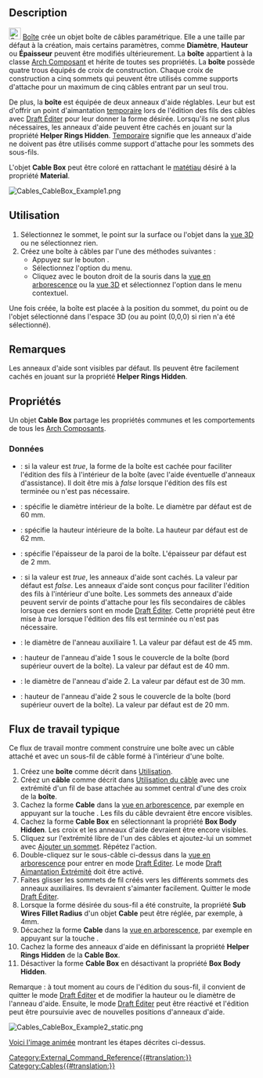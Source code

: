 <languages/>

{{Docnav/fr
|[[Cables_Cable/fr|Câble]]
|[[Cables_CableConnector/fr|Connecteur]]
|[[Cables_Workbench/fr|Cables]]
|IconL=Cables_Cable.svg
|IconR=Cables_CableConnector.svg
|IconC=Cables_workbench_icon.svg
}}

<div class="mw-translate-fuzzy">
{{GuiCommand/fr
|Name=Cables CableBox
|Name/fr=Cables Boîte
|MenuLocation=Cables → Cable Box
|Workbenches=[[Cables_Workbench/fr|Cables]]
|Shortcut=
|Version=1.0
|SeeAlso=[[Cables_Cable/fr|Cables Câble]], [[Cables_CableConnector/fr|Cables Connecteur]]
}}
</div>

==Description==

[[Image:Cables_CableBox.svg|24px]] [[Cables_CableBox/fr|Boîte]] crée un objet boîte de câbles paramétrique. Elle a une taille par défaut à la création, mais certains paramètres, comme '''Diamètre''', '''Hauteur''' ou '''Épaisseur''' peuvent être modifiés ultérieurement. La '''boîte''' appartient à la classe [[Arch_Component/fr|Arch Composant]] et hérite de toutes ses propriétés. La '''boîte''' possède quatre trous équipés de croix de construction. Chaque croix de construction a cinq sommets qui peuvent être utilisés comme supports d'attache pour un maximum de cinq câbles entrant par un seul trou.

De plus, la '''boîte''' est équipée de deux anneaux d'aide réglables. Leur but est d'offrir un point d'aimantation <u>temporaire</u> lors de l'édition des fils des câbles avec [[Draft_Edit/fr|Draft Éditer]] pour leur donner la forme désirée. Lorsqu'ils ne sont plus nécessaires, les anneaux d'aide peuvent être cachés en jouant sur la propriété '''Helper Rings Hidden'''. <u>Temporaire</u> signifie que les anneaux d'aide ne doivent pas être utilisés comme support d'attache pour les sommets des sous-fils.

L'objet '''Cable Box''' peut être coloré en rattachant le [[Arch_SetMaterial/fr|matétiau]] désiré à la propriété '''Material'''.

[[Image:Cables_CableBox_Example1.png]]
{{Caption|Exemple de boîte pour câbles par défaut :<br/>Il y a des croix de construction visibles à l'intérieur des trous et des anneaux d'aide à l'intérieur d'une boîte.}}

<span id="Usage"></span>
==Utilisation==

# Sélectionnez le sommet, le point sur la surface ou l'objet dans la [[3D_view/fr|vue 3D]] ou ne sélectionnez rien.
# Créez une boîte à câbles par l'une des méthodes suivantes :
#* Appuyez sur le bouton {{Button|[[Image:Cables_CableBox.svg|16px]] [[Cables_CableBox/fr|Cable Box]]}}.
#* Sélectionnez l'option {{MenuCommand|Cables → [[Image:Cables_CableBox.svg|16px]] Cable Box}} du menu.
#* Cliquez avec le bouton droit de la souris dans la [[Tree_view/fr|vue en arborescence]] ou la [[3D_view/fr|vue 3D]] et sélectionnez l'option {{MenuCommand|Cables → [[Image:Cables_CableBox.svg|16px]] Cable Box}} dans le menu contextuel.

Une fois créée, la boîte est placée à la position du sommet, du point ou de l'objet sélectionné dans l'espace 3D (ou au point (0,0,0) si rien n'a été sélectionné).

<span id="Notes"></span>
==Remarques==

Les anneaux d'aide sont visibles par défaut. Ils peuvent être facilement cachés en jouant sur la propriété '''Helper Rings Hidden'''.

<span id="Properties"></span>
==Propriétés==

Un objet '''Cable Box''' partage les propriétés communes et les comportements de tous les [[Arch_Component/fr|Arch Composants]].

<span id="Data"></span>
===Données===

{{TitleProperty|Cable Box}}

* {{PropertyData|Box Body Hidden|Bool}} : si la valeur est ''true'', la forme de la boîte est cachée pour faciliter l'édition des fils à l'intérieur de la boîte (avec l'aide éventuelle d'anneaux d'assistance). Il doit être mis à ''false'' lorsque l'édition des fils est terminée ou n'est pas nécessaire.
* {{PropertyData|Diameter|Length}} : spécifie le diamètre intérieur de la boîte. Le diamètre par défaut est de 60 mm.
* {{PropertyData|Height|Length}} : spécifie la hauteur intérieure de la boîte. La hauteur par défaut est de 62 mm.
* {{PropertyData|Thickness|Length}} : spécifie l'épaisseur de la paroi de la boîte. L'épaisseur par défaut est de 2 mm.

{{TitleProperty|Cable Box Helpers}}

* {{PropertyData|Helper Rings Hidden|Bool}} : si la valeur est ''true'', les anneaux d'aide sont cachés. La valeur par défaut est ''false''. Les anneaux d'aide sont conçus pour faciliter l'édition des fils à l'intérieur d'une boîte. Les sommets des anneaux d'aide peuvent servir de points d'attache pour les fils secondaires de câbles lorsque ces derniers sont en mode [[Draft_Edit/fr|Draft Éditer]]. Cette propriété peut être mise à ''true'' lorsque l'édition des fils est terminée ou n'est pas nécessaire.
* {{PropertyData|Ring 1 Diameter|Length}} : le diamètre de l'anneau auxiliaire 1. La valeur par défaut est de 45 mm.
* {{PropertyData|Ring 1 Height|Length}} : hauteur de l'anneau d'aide 1 sous le couvercle de la boîte (bord supérieur ouvert de la boîte). La valeur par défaut est de 40 mm.
* {{PropertyData|Ring 2 Diameter|Length}} : le diamètre de l'anneau d'aide 2. La valeur par défaut est de 30 mm.
* {{PropertyData|Ring 2 Height|Length}} : hauteur de l'anneau d'aide 2 sous le couvercle de la boîte (bord supérieur ouvert de la boîte). La valeur par défaut est de 20 mm.

<span id="Typical_workflow"></span>
== Flux de travail typique ==

Ce flux de travail montre comment construire une boîte avec un câble attaché et avec un sous-fil de câble formé à l'intérieur d'une boîte.

# Créez une '''boîte''' comme décrit dans [[#Utilisation|Utilisation]].
# Créez un '''câble''' comme décrit dans [[Cables_Cable/fr#Utilisation|Utilisation du câble]] avec une extrémité d'un fil de base attachée au sommet central d'une des croix de la '''boîte'''.
# Cachez la forme '''Cable''' dans la [[Tree_view/fr|vue en arborescence]], par exemple en appuyant sur la touche {{KEY|Espace}}. Les fils du câble devraient être encore visibles.
# Cachez la forme '''Cable Box''' en sélectionnant la propriété '''Box Body Hidden'''. Les croix et les anneaux d'aide devraient être encore visibles.
# Cliquez sur l'extrémité libre de l'un des câbles et ajoutez-lui un sommet avec [[Cables_AddVertex/fr|Ajouter un sommet]]. Répétez l'action.
# Double-cliquez sur le sous-câble ci-dessus dans la [[Tree_view/fr|vue en arborescence]] pour entrer en mode [[Draft_Edit/fr|Draft Éditer]]. Le mode [[Draft_Snap_Endpoint/fr|Draft Aimantation Extrémité]] doit être activé.
# Faites glisser les sommets de fil créés vers les différents sommets des anneaux auxiliaires. Ils devraient s'aimanter facilement. Quitter le mode [[Draft_Edit/fr|Draft Éditer]].
# Lorsque la forme désirée du sous-fil a été construite, la propriété '''Sub Wires Fillet Radius''' d'un objet '''Cable''' peut être réglée, par exemple, à 4mm.
# Décachez la forme '''Cable''' dans la [[Tree_view/fr|vue en arborescence]], par exemple en appuyant sur la touche {{KEY|Espace}}.
# Cachez la forme des anneaux d'aide en définissant la propriété '''Helper Rings Hidden''' de la '''Cable Box'''.
# Désactiver la forme '''Cable Box''' en désactivant la propriété '''Box Body Hidden'''.

Remarque : à tout moment au cours de l'édition du sous-fil, il convient de quitter le mode [[Draft_Edit/fr|Draft Éditer]] et de modifier la hauteur ou le diamètre de l'anneau d'aide. Ensuite, le mode [[Draft_Edit/fr|Draft Éditer]] peut être réactivé et l'édition peut être poursuivie avec de nouvelles positions d'anneaux d'aide.

[[Image:Cables_CableBox_Example2_static.png]]
{{Caption|Exemple d'un sous-fil de câble formé à l'intérieur d'une boîte}}

[[Cables_Example3_CableBox|Voici l'image animée]] montrant les étapes décrites ci-dessus.


{{Docnav/fr
|[[Cables_Cable/fr|Câble]]
|[[Cables_CableConnector/fr|Connecteur]]
|[[Cables_Workbench/fr|Cables]]
|IconL=Cables_Cable.svg
|IconR=Cables_CableConnector.svg
|IconC=Cables_workbench_icon.svg
}}

[[Category:External_Command_Reference{{#translation:}}]]
[[Category:Cables{{#translation:}}]]